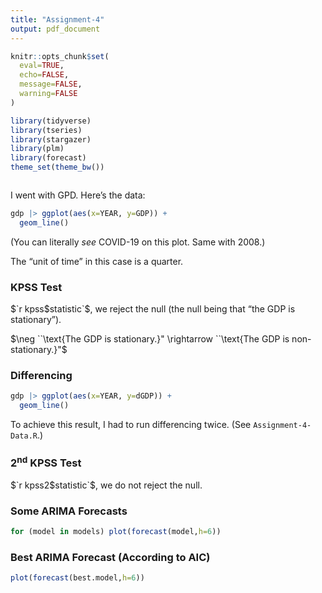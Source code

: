 ```yaml
---
title: "Assignment-4"
output: pdf_document
---
```


```r
knitr::opts_chunk$set(
  eval=TRUE,
  echo=FALSE,
  message=FALSE,
  warning=FALSE
)

library(tidyverse)
library(tseries)
library(stargazer)
library(plm)
library(forecast)
theme_set(theme_bw())
```

```r
```

I went with GPD. Here's the data:

```r
gdp |> ggplot(aes(x=YEAR, y=GDP)) +
  geom_line()
```

(You can literally *see* COVID-19 on this plot. Same with 2008.)

The "unit of time" in this case is a quarter.

### KPSS Test

$`r kpss$statistic`$, we reject the null (the null being that "the GDP is stationary").

$\neg ``\text{The GDP is stationary.}" \rightarrow ``\text{The GDP is non-stationary.}"$

### Differencing

```r
gdp |> ggplot(aes(x=YEAR, y=dGDP)) +
  geom_line()
```

To achieve this result, I had to run differencing twice. (See `Assignment-4-Data.R`.)

### 2${}^\text{nd}$ KPSS Test

$`r kpss2$statistic`$, we do not reject the null.

### Some ARIMA Forecasts

```r
for (model in models) plot(forecast(model,h=6))
```

### Best ARIMA Forecast (According to AIC)

```r
plot(forecast(best.model,h=6))
```